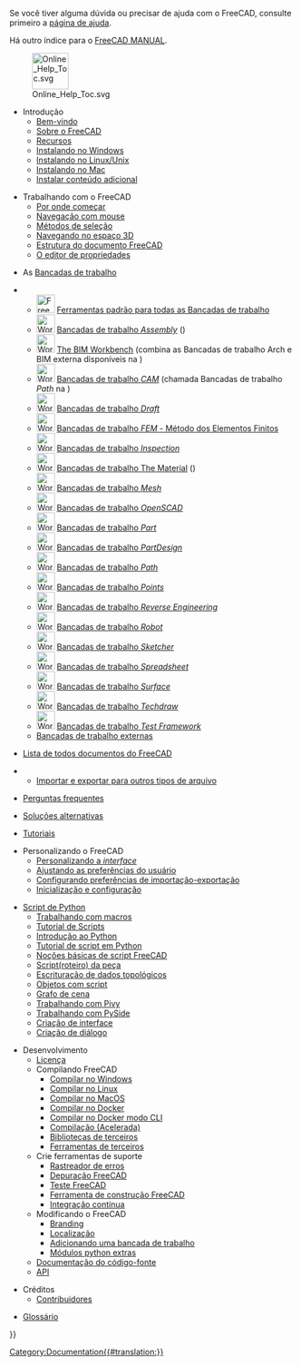 <languages/>

Se você tiver alguma dúvida ou precisar de ajuda com o FreeCAD, consulte primeiro a [[Help/pt-br|página de ajuda]].

Há outro índice para o [[Manual:Introduction/pt-br|FreeCAD MANUAL]].

[[File:Online_Help_Toc.svg|64px]]

* Introdução 
**[[Online_Help_Startpage/pt-br| Bem-vindo]] 
** [[About_FreeCAD/pt-br|Sobre o FreeCAD]] 
**[[Feature_list/pt-br|Recursos]] 
**[[Install_on_Windows/pt-br|Instalando no Windows]] 
**[[Install_on_Unix/pt-br|Instalando no Linux/Unix]] 
**[[Install_on_Mac/pt-br|Instalando no Mac]]
** [[Installing_additional_components/pt-br|Instalar conteúdo adicional]]

<div class="mw-translate-fuzzy">
* Trabalhando com o FreeCAD
** [[Getting started/pt-br|Por onde começar]]
** [[Mouse_navigation/pt-br|Navegação com mouse]]
** [[Selection_methods/pt-br|Métodos de seleção]]
** [[Navigation_Cube/pt-br|Navegando no espaço 3D]]
** [[Document structure/pt-br|Estrutura do documento FreeCAD]]
** [[Property editor/pt-br|O editor de propriedades]]
</div>

* As [[Workbenches/pt-br|Bancadas de trabalho]]
<!--Por favor, mantenha esta lista consistente com Central do Usuário, Bancadas de trabalho e Manual: A interface do FreeCAD-->
** [[Image:Freecad.svg|32px]] [[Std_Base/pt-br|Ferramentas padrão para todas as Bancadas de trabalho]]
** [[Image:Workbench_Assembly.svg|32px]] [[Assembly_Worbench/pt-br|Bancadas de trabalho ''Assembly'']] ({{Version|1.0}})
** [[Image:Workbench_BIM.svg|32px]] [[BIM_Workbench|The BIM Workbench]] (combina as Bancadas de trabalho Arch e BIM externa disponíveis na {{VersionMinus|0.21}})
** [[Image:Workbench_CAM.svg|32px]] [[CAM_Workbench/pt-br|Bancadas de trabalho ''CAM'']] (chamada Bancadas de trabalho ''Path'' na {{VersionMinus|0.21}})
** [[Image:Workbench_Draft.svg|32px]] [[Draft_Workbench/pt-br|Bancadas de trabalho ''Draft'']]
** [[Image:Workbench_FEM.svg|32px]] [[FEM_Workbench/pt-br|Bancadas de trabalho ''FEM'' - Método dos Elementos Finitos]]
** [[Image:Workbench_Inspection.svg|32px]] [[Inspection_Workbench/pt-br|Bancadas de trabalho ''Inspection'']]
** [[Image:Workbench_Material.svg|32px]] [[Material_Workbench/pt-br|Bancadas de trabalho The Material]] ({{Version|1.0}})
** [[Image:Workbench_Mesh.svg|32px]] [[Mesh_Workbench/pt-br|Bancadas de trabalho ''Mesh'']]
** [[Image:Workbench_OpenSCAD.svg|32px]] [[OpenSCAD_Workbench/pt-br|Bancadas de trabalho ''OpenSCAD'']]
** [[Image:Workbench_Part.svg|32px]] [[Part_Workbench/pt-br|Bancadas de trabalho ''Part'']]
** [[Image:Workbench_PartDesign.svg|32px]] [[PartDesign_Workbench/pt-br|Bancadas de trabalho ''PartDesign'']]
** [[Image:Workbench_Path.svg|32px]] [[Path Workbench/pt-br|Bancadas de trabalho ''Path'']]
** [[Image:Workbench_Points.svg|32px]] [[Points_Workbench/pt-br|Bancadas de trabalho ''Points'']]
** [[Image:Workbench_Reverse_Engineering.svg|32px]] [[Reverse_Engineering_Workbench|Bancadas de trabalho ''Reverse Engineering'']]
** [[Image:Workbench_Robot.svg|32px]] [[Robot_Workbench/pt-br|Bancadas de trabalho ''Robot'']]
** [[Image:Workbench_Sketcher.svg|32px]] [[Sketcher_Workbench/pt-br|Bancadas de trabalho ''Sketcher'']]
** [[Image:Workbench_Spreadsheet.svg|32px]] [[Spreadsheet_Workbench/pt-br|Bancadas de trabalho ''Spreadsheet'']]
** [[Image:Workbench_Surface.svg|32px]] [[Surface_Workbench/pt-br|Bancadas de trabalho ''Surface'']]
** [[Image:Workbench_TechDraw.svg|32px]] [[TechDraw_Workbench/pt-br|Bancadas de trabalho ''Techdraw'']]
** [[Image:Workbench_Test.svg|32px]] [[Testing/pt-br|Bancadas de trabalho ''Test Framework'']]
** [[External_workbenches/pt-br|Bancadas de trabalho externas]]

* [[List of Commands|Lista de todos documentos do FreeCAD]]

** [[Import Export/pt-br|Importar e exportar para outros tipos de arquivo]]

* [[Frequently_asked_questions/pt-br|Perguntas frequentes]]

* [[Workarounds/pt-br|Soluções alternativas]]

* [[Tutorials/pt-br|Tutoriais]]

* Personalizando o FreeCAD
** [[Interface_Customization/pt-br|Personalizando a ''interface'']]
** [[Preferences_Editor/pt-br|Ajustando as preferências do usuário]]
** [[Import_Export_Preferences/pt-br|Configurando preferências de importação-exportação]]
** [[Start_up_and_Configuration/pt-br|Inicialização e configuração]]

* [[Scripting_and_macros/pt-br|Script de Python]]
** [[Macros/pt-br|Trabalhando com macros]]
** [[Scripts/pt-br|Tutorial de Scripts]]
** [[Introduction_to_Python/pt-br|Introdução ao Python]]
** [[Python_scripting_tutorial/pt-br|Tutorial de script em Python]]
** [[FreeCAD_Scripting_Basics/pt-br|Noções básicas de script FreeCAD]]
** [[Part_scripting/pt-br|Script(roteiro) da peça]]
** [[Topological_data_scripting/pt-br|Escrituração de dados topológicos]]
** [[Scripted_objects/pt-br|Objetos com script]]
** [[Scenegraph/pt-br|Grafo de cena]]
** [[Pivy/pt-br|Trabalhando com Pivy]]
** [[PySide/pt-br|Trabalhando com PySide]]
** [[Interface_creation/pt-br|Criação de interface]]
** [[Dialog_creation/pt-br|Criação de diálogo]]

<div class="mw-translate-fuzzy">
* Desenvolvimento
** [[License/pt-br|Licença]]
** Compilando FreeCAD
*** [[Compile_on_Windows/pt-br|Compilar no Windows]]
*** [[Compile_on_Linux/pt-br|Compilar no Linux]]
*** [[Compile_on_MacOS/pt-br|Compilar no MacOS]]
*** [[Compile_on_Docker/pt-br|Compilar no Docker]]
*** [[FreeCAD_Docker_CLI_mode/pt-br|Compilar no Docker modo CLI]]
*** [[Compiling_(Speeding_up)/pt-br|Compilação (Acelerada)]]
*** [[Third_Party_Libraries/pt-br|Bibliotecas de terceiros]]
*** [[Third_Party_Tools/pt-br|Ferramentas de terceiros]]
** Crie ferramentas de suporte
*** [[Tracker/pt-br|Rastreador de erros]]
*** [[Debugging/pt-br|Depuração FreeCAD]]
*** [[Testing/pt-br|Teste FreeCAD]]
*** [[FreeCAD_Build_Tool/pt-br|Ferramenta de construção FreeCAD]]
*** [[Continuous_Integration/pt-br|Integração contínua]]
** Modificando o FreeCAD 
*** [[Branding/pt-br|Branding]] 
*** [[Localisation/pt-br|Localização]]
*** [[Workbench_creation/pt-br|Adicionando uma bancada de trabalho]]
*** [[Extra_python_modules/pt-br|Módulos python extras]]
** [[Source_documentation/pt-br|Documentação do código-fonte]]
** [https://www.freecadweb.org/api/ API]
</div>

* Créditos
**[[Contributors/pt-br|Contribuidores]]

*[[Glossary/pt-br|Glossário]]


{{Userdocnavi{{#translation:}}}}
[[Category:Documentation{{#translation:}}]]